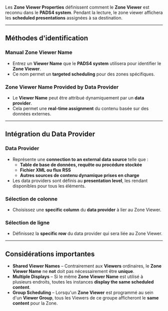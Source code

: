 Les **Zone Viewer Properties** définissent comment le **Zone Viewer** est reconnu dans le **PADS4 system**. Pendant la lecture, le zone viewer affichera les **scheduled presentations** assignées à sa destination.

***

## **Méthodes d'identification**

### **Manual Zone Viewer Name**

* Entrez un **Viewer Name** que le **PADS4 system** utilisera pour identifier le **Zone Viewer**.
* Ce nom permet un **targeted scheduling** pour des zones spécifiques.

### **Zone Viewer Name Provided by Data Provider**

* Le **Viewer Name** peut être attribué dynamiquement par un **data provider**.
* Cela permet une **real-time assignment** du contenu basée sur des données externes.

***

## **Intégration du Data Provider**

### **Data Provider**

* Représente une **connection to an external data source** telle que :
  * **Table de base de données, requête ou procédure stockée**
  * **Fichier XML ou flux RSS**
  * **Autres sources de contenu dynamique prises en charge**
* Les data providers sont définis au **presentation level**, les rendant disponibles pour tous les éléments.

### **Sélection de colonne**

* Choisissez une **specific column** du **data provider** à lier au Zone Viewer.

### **Sélection de ligne**

* Définissez la **specific row** du data provider qui sera liée au Zone Viewer.

***

## **Considérations importantes**

* **Shared Viewer Names** – Contrairement aux **Viewers** ordinaires, le **Zone Viewer Name** ne **not** doit pas nécessairement être **unique**.
* **Multiple Displays** – Si le même **Zone Viewer Name** est utilisé à plusieurs endroits, toutes les instances **display the same scheduled content**.
* **Group Scheduling** – Lorsqu'un **Zone Viewer** est programmé au sein d'un **Viewer Group**, tous les Viewers de ce groupe afficheront le **same content** pour la Zone.
